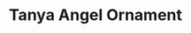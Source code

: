 ---
title: "Tanya Angel Ornament"
subtitle: ""
creator: ""
categories: ["christmas"]
featuredImage: "../src/assets/images/item/christmas/DSC02652.png"
views: ["../src/assets/images/item/christmas/DSC02652.png","../src/assets/images/item/christmas/DSC02653.png"]
nextItem: []
---